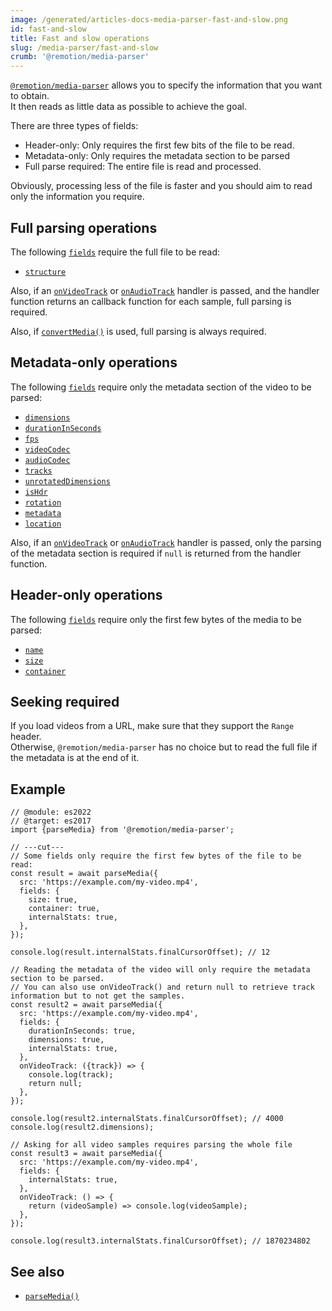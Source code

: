 ```yaml
---
image: /generated/articles-docs-media-parser-fast-and-slow.png
id: fast-and-slow
title: Fast and slow operations
slug: /media-parser/fast-and-slow
crumb: '@remotion/media-parser'
---
```


[`@remotion/media-parser`](/docs/media-parser) allows you to specify the information that you want to obtain.  
It then reads as little data as possible to achieve the goal.

There are three types of fields:

- Header-only: Only requires the first few bits of the file to be read.
- Metadata-only: Only requires the metadata section to be parsed
- Full parse required: The entire file is read and processed.

Obviously, processing less of the file is faster and you should aim to read only the information you require.

## Full parsing operations

The following [`fields`](/docs/media-parser#fields) require the full file to be read:

- [`structure`](/docs/media-parser/parse-media#structure)

Also, if an [`onVideoTrack`](/docs/media-parser/parse-media#onvideotrack) or [`onAudioTrack`](/docs/media-parser/parse-media#onvideotrack) handler is passed, and the handler function returns an callback function for each sample, full parsing is required.

Also, if [`convertMedia()`](/docs/webcodecs/convert-media) is used, full parsing is always required.

## Metadata-only operations

The following [`fields`](/docs/media-parser#fields) require only the metadata section of the video to be parsed:

- [`dimensions`](/docs/media-parser/parse-media#dimensions)
- [`durationInSeconds`](/docs/media-parser/parse-media#durationinseconds)
- [`fps`](/docs/media-parser/parse-media#fps)
- [`videoCodec`](/docs/media-parser/parse-media#videocodec)
- [`audioCodec`](/docs/media-parser/parse-media#audiocodec)
- [`tracks`](/docs/media-parser/parse-media#tracks)
- [`unrotatedDimensions`](/docs/media-parser/parse-media#unrotateddimensions)
- [`isHdr`](/docs/media-parser/parse-media#ishdr)
- [`rotation`](/docs/media-parser/parse-media#rotation)
- [`metadata`](/docs/media-parser/parse-media#metadata)
- [`location`](/docs/media-parser/parse-media#location)

Also, if an [`onVideoTrack`](/docs/media-parser/parse-media#onvideotrack) or [`onAudioTrack`](/docs/media-parser/parse-media#onvideotrack) handler is passed, only the parsing of the metadata section is required if `null` is returned from the handler function.

## Header-only operations

The following [`fields`](/docs/media-parser/parse-media#fields) require only the first few bytes of the media to be parsed:

- [`name`](/docs/media-parser/parse-media#name)
- [`size`](/docs/media-parser/parse-media#size)
- [`container`](/docs/media-parser/parse-media#container)

## Seeking required

If you load videos from a URL, make sure that they support the `Range` header.  
Otherwise, `@remotion/media-parser` has no choice but to read the full file if the metadata is at the end of it.

## Example

```tsx twoslash title="Reading header only"
// @module: es2022
// @target: es2017
import {parseMedia} from '@remotion/media-parser';

// ---cut---
// Some fields only require the first few bytes of the file to be read:
const result = await parseMedia({
  src: 'https://example.com/my-video.mp4',
  fields: {
    size: true,
    container: true,
    internalStats: true,
  },
});

console.log(result.internalStats.finalCursorOffset); // 12

// Reading the metadata of the video will only require the metadata section to be parsed.
// You can also use onVideoTrack() and return null to retrieve track information but to not get the samples.
const result2 = await parseMedia({
  src: 'https://example.com/my-video.mp4',
  fields: {
    durationInSeconds: true,
    dimensions: true,
    internalStats: true,
  },
  onVideoTrack: ({track}) => {
    console.log(track);
    return null;
  },
});

console.log(result2.internalStats.finalCursorOffset); // 4000
console.log(result2.dimensions);

// Asking for all video samples requires parsing the whole file
const result3 = await parseMedia({
  src: 'https://example.com/my-video.mp4',
  fields: {
    internalStats: true,
  },
  onVideoTrack: () => {
    return (videoSample) => console.log(videoSample);
  },
});

console.log(result3.internalStats.finalCursorOffset); // 1870234802
```

## See also

- [`parseMedia()`](/docs/media-parser/parse-media)
